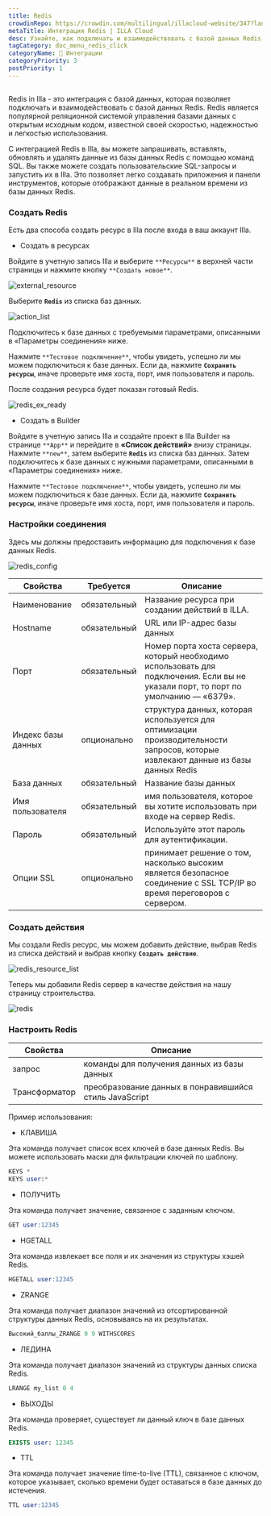 ```yaml
---
title: Redis
crowdinRepo: https://crowdin.com/multilingual/illacloud-website/347?languages=ru&filter=basic&value=0
metaTitle: Интеграция Redis | ILLA Cloud
desc: Узнайте, как подключать и взаимодействовать с базой данных Redis, используя интеграцию с базой данных ILLA Cloud. Посмотрите это руководство для более подробной информации.
tagCategory: doc_menu_redis_click
categoryName: 🔨 Интеграции
categoryPriority: 3
postPriority: 1
---
```


## <h2 hidden>Что такое повторение?</h2>

Redis in Illa - это интеграция с базой данных, которая позволяет подключать и взаимодействовать с базой данных Redis. Redis является популярной реляционной системой управления базами данных с открытым исходным кодом, известной своей скоростью, надежностью и легкостью использования.

С интеграцией Redis в Illa, вы можете запрашивать, вставлять, обновлять и удалять данные из базы данных Redis с помощью команд SQL. Вы также можете создать пользовательские SQL-запросы и запустить их в Illa. Это позволяет легко создавать приложения и панели инструментов, которые отображают данные в реальном времени из базы данных Redis.

### Создать Redis

Есть два способа создать ресурс в Illa после входа в ваш аккаунт Illa.

-   Создать в ресурсах

Войдите в учетную запись Illa и выберите `**Ресурсы**` в верхней части страницы и нажмите кнопку `**Создать новое**`.

![external_resource](https://cdn.illacloud.com/official-website/img/docs/external_resource.png)

Выберите **`Redis`** из списка баз данных.

![action_list](https://cdn.illacloud.com/official-website/img/docs/action_list.png)

Подключитесь к базе данных с требуемыми параметрами, описанными в «Параметры соединения» ниже.

Нажмите `**Тестовое подключение**`, чтобы увидеть, успешно ли мы можем подключиться к базе данных. Если да, нажмите **`Сохранить ресурсы`**, иначе проверьте имя хоста, порт, имя пользователя и пароль.

После создания ресурса будет показан готовый Redis.

![redis_ex_ready](https://cdn.illacloud.com/official-website/img/docs/redis_ex_ready.png)

-   Создать в Builder

Войдите в учетную запись Illa и создайте проект в Illa Builder на странице `**App**` и перейдите в **«Список действий»** внизу страницы. Нажмите `**new**`, затем выберите **`Redis`** из списка баз данных. Затем подключитесь к базе данных с нужными параметрами, описанными в «Параметры соединения» ниже.

Нажмите `**Тестовое подключение**`, чтобы увидеть, успешно ли мы можем подключиться к базе данных. Если да, нажмите **`Сохранить ресурсы`**, иначе проверьте имя хоста, порт, имя пользователя и пароль.

### Настройки соединения

Здесь мы должны предоставить информацию для подключения к базе данных Redis.

![redis_config](https://cdn.illacloud.com/official-website/img/docs/redis_config.png)

| Свойства               | Требуется    | Описание                                                                                                                                     |
| ---------------------- | ------------ | -------------------------------------------------------------------------------------------------------------------------------------------- |
| Наименование           | обязательный | Название ресурса при создании действий в ILLA.                                                                                               |
| Hostname               | обязательный | URL или IP-адрес базы данных                                                                                                                 |
| Порт                   | обязательный | Номер порта хоста сервера, который необходимо использовать для подключения. Если вы не указали порт, то порт по умолчанию — «6379».          |
| Индекс базы данных     | опционально  | структура данных, которая используется для оптимизации производительности запросов, которые извлекают данные из базы данных Redis            |
| База данных            | обязательный | Название базы данных                                                                                                                         |
| Имя пользователя       | обязательный | имя пользователя, которое вы хотите использовать при входе на сервер Redis.                                                                  |
| Пароль                 | обязательный | Используйте этот пароль для аутентификации.                                                                                                  |
| Опции SSL              | опционально  | принимает решение о том, насколько высоким является безопасное соединение с SSL TCP/IP во время переговоров с сервером.                      |

### Создать действия

Мы создали Redis ресурс, мы можем добавить действие, выбрав Redis из списка действий и выбрав кнопку **`Создать действие`**.

![redis_resource_list](https://cdn.illacloud.com/official-website/img/docs/redis_resource_list.png)

Теперь мы добавили Redis сервер в качестве действия на нашу страницу строительства.

![redis](https://cdn.illacloud.com/official-website/img/docs/redis.png)

### Настроить Redis

| Свойства      | Описание                                                       |
| ------------- | -------------------------------------------------------------- |
| запрос        | команды для получения данных из базы данных                    |
| Трансформатор | преобразование данных в понравившийся стиль JavaScript         |

Пример использования:

-   КЛАВИША

Эта команда получает список всех ключей в базе данных Redis. Вы можете использовать маски для фильтрации ключей по шаблону.

```sql
KEYS *
KEYS user:*
```

-   ПОЛУЧИТЬ

Эта команда получает значение, связанное с заданным ключом.

```sql
GET user:12345
```

-   HGETALL

Эта команда извлекает все поля и их значения из структуры хэшей Redis.

```sql
HGETALL user:12345
```

-   ZRANGE

Эта команда получает диапазон значений из отсортированной структуры данных Redis, основываясь на их результатах.

```sql
Высокий_баллы_ZRANGE 0 9 WITHSCORES
```

-   ЛЕДИНА

Эта команда получает диапазон значений из структуры данных списка Redis.

```sql
LRANGE my_list 0 4
```

-   ВЫХОДЫ

Эта команда проверяет, существует ли данный ключ в базе данных Redis.

```sql
EXISTS user: 12345
```

-   TTL

Эта команда получает значение time-to-live (TTL), связанное с ключом, которое указывает, сколько времени будет оставаться в базе данных до истечения.

```sql
TTL user:12345
```
